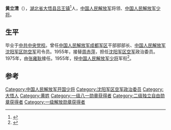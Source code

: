 '''黄立清'''（{{bd|1913年||1988年|catIdx=}}），[[湖北省|湖北省]][[大悟县|大悟县]][[吕王镇|吕王镇]]<ref>{{Cite web|url=http://www.hbdawu.gov.cn/about/quhua/41.html|title=著名将军镇——吕王镇基本情况简介|accessdate=2015-04-21|author=|date=2007-05-21|work=|publisher=大悟县人民政府网站，来源：吕王镇党政办|language=Zh-hans|deadurl=yes|archiveurl=https://web.archive.org/web/20110918185455/http://www.hbdawu.gov.cn/about/quhua/41.html|archivedate=2011-09-18}}</ref>人，[[中国人民解放军|中国人民解放军]]将领、[[中国人民解放军少将|中国人民解放军少将]]。

==生平==
毕业于[[中共中央党校|中共中央党校]]。曾任[[中国人民解放军|中国人民解放军]][[成都军区|成都军区]]干部部部长、[[中国人民解放军|中国人民解放军]][[沈阳军区|沈阳军区]][[防空军|防空军]]司令员。1955年，接替[[周赤萍|周赤萍]]，担任[[沈阳军区空军|沈阳军区空军]]政治委员。1975年，由[[张雍耿|张雍耿]]接任。1955年，授[[中国人民解放军少将|中国人民解放军少将]]军衔<ref>{{cite news|title=揭秘：中共首批开国将军的级别是怎样划分的？|url=http://msn.news.ifeng.com/history/jishi/detail_2010_06/13/1620383_0.shtml|accessdate=2012-06-15|newspaper=凤凰网（转自摘自《党史博览》2010年第5期）|date=2010-06-13|deadurl=yes|archiveurl=https://web.archive.org/web/20120620091504/http://msn.news.ifeng.com/history/jishi/detail_2010_06/13/1620383_0.shtml|archivedate=2012-06-20}}</ref>。

== 参考 ==
{{Reflist|2}}
{{start box}}
{{s-mil}}
{{succession box|[[周赤萍|周赤萍]]|[[张雍耿|张雍耿]]|[[中国人民解放军|中国人民解放军]][[沈阳军区空军|沈阳军区空军]]政治委员|1955年5月-1975年5月}}
{{end box}}
{{中国军事人物小作品}}

{{DEFAULTSORT:H}}
[[Category:中国人民解放军开国少将|Category:中国人民解放军开国少将]]
[[Category:沈阳军区空军政治委员|Category:沈阳军区空军政治委员]]
[[Category:大悟人|Category:大悟人]]
[[Category:黄姓|Category:黄姓]]
[[Category:一级八一勋章获得者|Category:一级八一勋章获得者]]
[[Category:二级独立自由勋章获得者|Category:二级独立自由勋章获得者]]
[[Category:一级解放勋章获得者|Category:一级解放勋章获得者]]